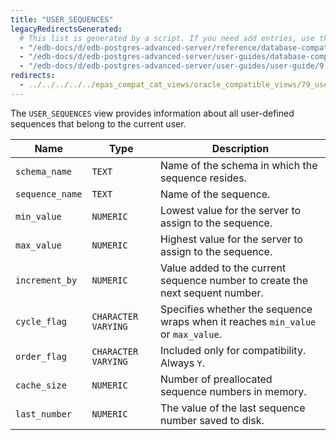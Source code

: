 ```yaml
---
title: "USER_SEQUENCES"
legacyRedirectsGenerated:
  # This list is generated by a script. If you need add entries, use the `legacyRedirects` key.
  - "/edb-docs/d/edb-postgres-advanced-server/reference/database-compatibility-for-oracle-developers-reference-guide/9.6/Database_Compatibility_for_Oracle_Developers_Reference_Guide.1.178.html"
  - "/edb-docs/d/edb-postgres-advanced-server/user-guides/database-compatibility-for-oracle-developers-guide/9.5/Database_Compatibility_for_Oracle_Developers_Guide.1.288.html"
  - "/edb-docs/d/edb-postgres-advanced-server/user-guides/user-guide/9.5/EDB_Postgres_Enterprise_Guide.1.234.html"
redirects:
  - ../../../../../epas_compat_cat_views/oracle_compatible_views/79_user_sequences #generated for docs/epas/reorg-role-use-case-mode
---
```


<div id="user_sequences" class="registered_link"></div>

The `USER_SEQUENCES` view provides information about all user-defined sequences that belong to the current user.

| Name            | Type                | Description                                                                       |
| --------------- | ------------------- | --------------------------------------------------------------------------------- |
| `schema_name`   | `TEXT`              | Name of the schema in which the sequence resides.                             |
| `sequence_name` | `TEXT`              | Name of the sequence.                                                             |
| `min_value`     | `NUMERIC`           | Lowest value for the server to assign to the sequence.                        |
| `max_value`     | `NUMERIC`           | Highest value for the server to assign to the sequence.                       |
| `increment_by`  | `NUMERIC`           | Value added to the current sequence number to create the next sequent number. |
| `cycle_flag`    | `CHARACTER VARYING` | Specifies whether the sequence wraps when it reaches `min_value` or `max_value`. |
| `order_flag`    | `CHARACTER VARYING` | Included only for compatibility. Always `Y`.                                      |
| `cache_size`    | `NUMERIC`           | Number of preallocated sequence numbers in memory.                           |
| `last_number`   | `NUMERIC`           | The value of the last sequence number saved to disk.                              |
